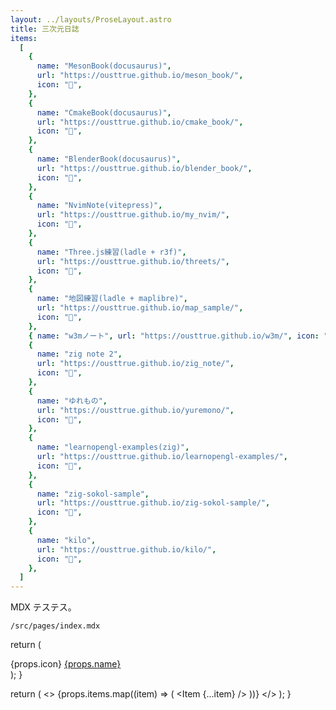 ```yaml
---
layout: ../layouts/ProseLayout.astro
title: 三次元日誌
items:
  [
    {
      name: "MesonBook(docusaurus)",
      url: "https://ousttrue.github.io/meson_book/",
      icon: "🔗",
    },
    {
      name: "CmakeBook(docusaurus)",
      url: "https://ousttrue.github.io/cmake_book/",
      icon: "🔗",
    },
    {
      name: "BlenderBook(docusaurus)",
      url: "https://ousttrue.github.io/blender_book/",
      icon: "🔗",
    },
    {
      name: "NvimNote(vitepress)",
      url: "https://ousttrue.github.io/my_nvim/",
      icon: "🔗",
    },
    {
      name: "Three.js練習(ladle + r3f)",
      url: "https://ousttrue.github.io/threets/",
      icon: "🔗",
    },
    {
      name: "地図練習(ladle + maplibre)",
      url: "https://ousttrue.github.io/map_sample/",
      icon: "🔗",
    },
    { name: "w3mノート", url: "https://ousttrue.github.io/w3m/", icon: "🔗" },
    {
      name: "zig note 2",
      url: "https://ousttrue.github.io/zig_note/",
      icon: "🔗",
    },
    {
      name: "ゆれもの",
      url: "https://ousttrue.github.io/yuremono/",
      icon: "🔗",
    },
    {
      name: "learnopengl-examples(zig)",
      url: "https://ousttrue.github.io/learnopengl-examples/",
      icon: "🔗",
    },
    {
      name: "zig-sokol-sample",
      url: "https://ousttrue.github.io/zig-sokol-sample/",
      icon: "🔗",
    },
    {
      name: "kilo",
      url: "https://ousttrue.github.io/kilo/",
      icon: "🔗",
    },
  ]
---
```


MDX テステス。

`/src/pages/index.mdx`

  return (
    <div>
      {props.icon}
      <a href={props.url}>{props.name}</a>
    </div>
  );
}

  return (
    <>
      {props.items.map((item) => (
        <Item {...item} />
      ))}
    </>
  );
}

<Items items={frontmatter.items} />
